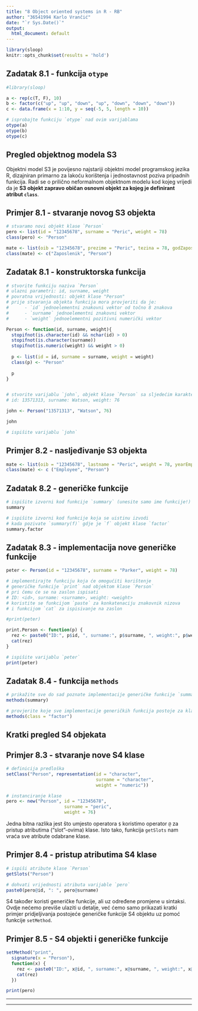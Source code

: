 ```yaml
---
title: "8 Object oriented systems in R - RB"
author: "36541994 Karlo Vrančić"
date: "`r Sys.Date()`"
output:
  html_document: default
---
```




```r
library(sloop)
knitr::opts_chunk$set(results = 'hold')
```


## Zadatak 8.1 - funkcija `otype`

```r
#library(sloop)

a <- rep(c(T, F), 10)
b <- factor(c("up", "up", "down", "up", "down", "down", "down"))
c <- data.frame(x = 1:10, y = seq(-5, 5, length = 10))

# isprobajte funkciju `otype` nad ovim varijablama
otype(a)
otype(b)
otype(c)

```



## Pregled objektnog modela S3

Objektni model S3 je povijesno najstariji objektni model programskog jezika R, dizajniran primarno za lakoću korištenja i jednostavnost poziva pripadnih funkcija. Radi se o prilično neformalnom objektnom modelu kod kojeg vrijedi da je **S3 objekt zapravo običan osnovni objekt za kojeg je definirant atribut `class`**.


## Primjer 8.1 - stvaranje novog S3 objekta

```r
# stvaramo novi objekt klase `Person`
pero <- list(id = "12345678", surname = "Peric", weight = 78)
class(pero) <- "Person"

mate <- list(oib = "12345678", prezime = "Peric", tezina = 78, godZaposlenja = 2001)
class(mate) <- c("Zaposlenik", "Person")

```



## Zadatak 8.1 - konstruktorska funkcija


```r
# stvorite funkciju naziva `Person` 
# ulazni parametri: id, surname, weight
# povratna vrijednosti: objekt klase "Person" 
# prije stvaranja objekta funkcija mora provjeriti da je:
#      - `id` jednoelementni znakovni vektor od točno 8 znakova
#      - `surname` jednoelementni znakovni vektor
#      - `weight` jednoelementni pozitivni numerički vektor

Person <- function(id, surname, weight){
  stopifnot(is.character(id) && nchar(id) > 0)
  stopifnot(is.character(surname))
  stopifnot(is.numeric(weight) && weight > 0)
  
  p <- list(id = id, surname = surname, weight = weight)
  class(p) <- "Person"
  
  p
}


# stvorite varijablu `john`, objekt klase `Person` sa sljedećim karakteristikama:
# id: 13571313, surname: Watson, weight: 76

john <- Person("13571313", "Watson", 76)

john

# ispišite varijablu `john`

```





## Primjer 8.2 - nasljeđivanje S3 objekta


```r
mate <- list(oib = "12345678", lastname = "Peric", weight = 78, yearEmpl = 2001)
class(mate) <- c ("Employee", "Person")
```


## Zadatak 8.2 - generičke funkcije

```r
# ispišite izvorni kod funkcije `summary` (unesite samo ime funkcije!)
summary

# ispišite izvorni kod funkcije koja se uistinu izvodi
# kada pozivate `summary(f)` gdje je `f` objekt klase `factor`
summary.factor


```





## Zadatak 8.3 - implementacija nove generičke funkcije

```r
peter <- Person(id = "12345678", surname = "Parker", weight = 78)

# implementirajte funkciju koja će omogućiti korištenje
# generičke funkcije `print` nad objektom klase `Person`
# pri čemu će se na zaslon ispisati
# ID: <id>, surname: <surname>, weight: <weight>
# koristite se funkcijom `paste` za konkatenaciju znakovnik nizova
# i funkcijom `cat` za ispisivanje na zaslon

#print(peter)

print.Person <- function(p) {
  rez <- paste0("ID:", p$id, ", surname:", p$surname, ", weight:", p$weight, "\n")
  cat(rez)
}

# ispišite varijablu `peter`
print(peter)


```





## Zadatak 8.4  - funkcija `methods`

```r
# prikažite sve do sad poznate implementacije generičke funkcije `summary`
methods(summary)

# provjerite koje sve implementacije generičkih funkcija postoje za klasu `factor`
methods(class = "factor")
```


## Kratki pregled S4 objekata

## Primjer 8.3 - stvaranje nove S4 klase

```r
# definicija predloška
setClass("Person", representation(id = "character", 
                                  surname = "character",
                                  weight = "numeric"))

# instanciranje klase
pero <- new("Person", id = "12345678", 
                      surname = "peric", 
                      weight = 76)

```

Jedna bitna razlika jest što umjesto operatora `$` koristimo operator `@` za pristup atributima ("slot"-ovima) klase. Isto tako, funkcija `getSlots` nam vraća sve atribute odabrane klase.

## Primjer 8.4 - pristup atributima S4 klase

```r
# ispiši atribute klase `Person` 
getSlots("Person")

# dohvati vrijednosti atributa varijable `pero` 
paste0(pero@id, ": ", pero@surname)

```

S4 također koristi generičke funkcije, ali uz određene promjene u sintaksi. Ovdje nećemo previše ulaziti u detalje, već ćemo samo prikazati kratki primjer pridjeljivanja postojeće generičke funkcije S4 objektu uz pomoć funkcije `setMethod`.

## Primjer 8.5 - S4 objekti i generičke funkcije

```r
setMethod("print", 
  signature(x = "Person"),
  function(x) {
    rez <- paste0("ID:", x@id, ", surname:", x@surname, ", weight:", x@weight, "\n")
    cat(rez)
  })

print(pero)
```

***

***


